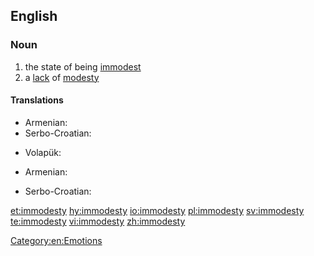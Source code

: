 ==English==

===Noun===
{{en-noun|-}}

# the state of being [[immodest]]
# a [[lack]] of [[modesty]]

====Translations====
{{trans-top|state of being immodest}}
* Armenian: {{t|hy|անհամեստություն|tr=anhamestut’yun}}
* Serbo-Croatian: {{t|sh|nèskromnōst|f}}
{{trans-mid}}
* Volapük: {{t+|vo|nepued}}
{{trans-bottom}}

{{trans-top|lack of modesty}}
* Armenian: {{t|hy|անհամեստություն|tr=anhamestut’yun}}
{{trans-mid}}
* Serbo-Croatian: {{t|sh|nèskromnōst|f}}
{{trans-bottom}}

[[Category:en:Emotions]]

[[et:immodesty]]
[[hy:immodesty]]
[[io:immodesty]]
[[pl:immodesty]]
[[sv:immodesty]]
[[te:immodesty]]
[[vi:immodesty]]
[[zh:immodesty]]